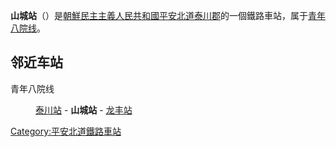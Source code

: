 {{朝鮮半島車站資訊
|公司色 = blue
|文字色 = 
|站名 = 山城站
|圖片 = 
|pxl = 
|圖片說明 =
|前一站 = [[泰川站|泰川]]
|前一站距離 = 4.7
|後一站距離 = 6.9
|後一站 = [[龙丰站_(朝鲜)|龙丰]]
|所屬路線 = [[青年八院线|青年八院线]]
|距離 = 69.5
|起點站 = [[球场青年站|球场青年]]
|諺文 = 산성역
|朝鮮漢字 = 山城驛
|文觀部式 = Sanseong-yeok
|馬-賴式 = Sansŏng-yŏk
|副站名 = 
|車站編號 = 
|停站路線數 = 
|所屬公司 = [[朝鮮民主主義人民共和國鐵道省|朝鮮民主主義人民共和國鐵道省]]
|所在地 =[[平安北道|平安北道]][[泰川郡|泰川郡]]
|車站構造 = 地面车站
|月台配置 = 
|啟用年月日 =
|廢站年月日 = 
|上下車人次 = 
|統計年度 = 
|轉車 = 
|備註 = 
|全寬備註 = 
}}

'''山城站'''（{{lang-ko|산성역}}）是[[朝鮮民主主義人民共和國|朝鮮民主主義人民共和國]][[平安北道|平安北道]][[泰川郡|泰川郡]]的一個鐵路車站，属于[[青年八院线|青年八院线]]。

==邻近车站==
青年八院线
:[[泰川站|泰川站]] - '''山城站''' - [[龙丰站_(朝鲜)|龙丰站]]

{{朝鲜铁路小作品}}

{{青年八院线}}

[[Category:平安北道鐵路車站|Category:平安北道鐵路車站]]